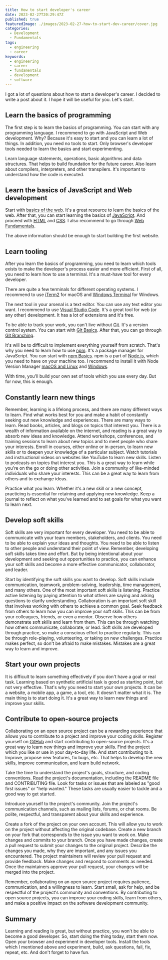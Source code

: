 ```yaml
---
title: How to start developer's career
date: 2023-02-27T20:29:47Z
published: true
featuredImage: ./images/2023-02-27-how-to-start-dev-career/cover.jpg
categories:
  - Development
  - Fundamentals
tags:
  - engineering
  - career
keywords:
  - engineering
  - career
  - fundamentals
  - development
  - software
---
```


I got a lot of questions about how to start a developer's career. I decided to write a post about it. I hope it will be useful for you. Let's start.

## Learn the basics of programming

The first step is to learn the basics of programming. You can start with any programming language. I recommend to go with JavaScript and Web development. Why? Because it's easy to start and you can learn a lot of things. In addition, you need no tools to start. Only browser's developer tools needed to learn the basics and start experimenting.

Learn language statements, operations, basic algorithms and data structures. That helps to build foundation for the future career. Also learn about compilers, interpreters, and other transpilers. It's important to understand how the code is executed.

## Learn the basics of JavaScript and Web development

Start with [basics of the web](https://developer.mozilla.org/en-US/docs/Learn/Getting_started_with_the_web). It's a great resource to learn the basics of the web. After that, you can start learning the basics of [JavaScript](https://developer.mozilla.org/en-US/docs/Learn/JavaScript). And proceed with [HTML](https://developer.mozilla.org/en-US/docs/Learn/HTML) and [CSS](https://developer.mozilla.org/en-US/docs/Learn/CSS). I also recommend to go through [Web Fundamentals](https://developers.google.com/web/fundamentals/).

The above information should be enough to start building the first website.

## Learn tooling

After you learn the basics of programming, you need to learn which tools exists to make the developer's process easier and more efficient. First of all, you need to learn how to use a terminal. It's a must-have tool for every developer.

There are quite a few terminals for different operating systems. I recommend to use [iTerm2](https://iterm2.com/) for macOS and [Windows Terminal](https://www.microsoft.com/en-us/p/windows-terminal/9n0dx20hk701) for Windows.

The next tool in your arsenal is a text editor. You can use any text editor you want. I recommend to use [Visual Studio Code](https://code.visualstudio.com/). It's a great tool for web (or any other) development. It has a lot of extensions and it's free.

To be able to track your work, you can't live without [Git](https://git-scm.com/). It's a version control system. You can start with [Git Basics](https://git-scm.com/book/en/v2/Getting-Started-Git-Basics). After that, you can go through [Git Branching](https://learngitbranching.js.org/).

It's will be to difficult to implement everything yourself from scratch. That's why you need to learn how to use [npm](https://www.npmjs.com/). It's a package manager for JavaScript. You can start with [npm Basics](https://docs.npmjs.com/getting-started/what-is-npm). npm is a part of [Node.js](https://nodejs.org/en/), which you need to have on your machine too. I recommend to install it with Node Version Manager [macOS and Linux](https://github.com/nvm-sh/nvm) and [Windows](https://github.com/coreybutler/nvm-windows).

With time, you'll build your own set of tools which you use every day. But for now, this is enough.

## Constantly learn new things

Remember, learning is a lifelong process, and there are many different ways to learn. Find what works best for you and make a habit of constantly seeking out new knowledge and experiences. There are many ways to learn. Read books, articles, and blogs on topics that interest you. There is a wealth of information available on the internet, and reading is a great way to absorb new ideas and knowledge. Attend workshops, conferences, and training sessions to learn about new topics and to meet people who share your interests. Enroll in courses, either online or in-person, to learn new skills or to deepen your knowledge of a particular subject. Watch tutorials and instructional videos on websites like YouTube to learn new skills. Listen to podcasts on topics that interest you. This is a great way to learn while you're on the go or doing other activities. Join a community of like-minded individuals who share your interests. This can be a great way to learn from others and to exchange ideas.

Practice what you learn. Whether it's a new skill or a new concept, practicing is essential for retaining and applying new knowledge. Keep a journal to reflect on what you've learned and to set goals for what you want to learn next.

## Develop soft skills

Soft skills are very important for every developer. You need to be able to communicate with your team members, stakeholders, and clients. You need to be able to explain your ideas and thoughts. You need to be able to listen to other people and understand their point of view. Remember, developing soft skills takes time and effort. But by being intentional about your development and seeking out opportunities to practice, you can enhance your soft skills and become a more effective communicator, collaborator, and leader.

Start by identifying the soft skills you want to develop. Soft skills include communication, teamwork, problem-solving, leadership, time management, and many others. One of the most important soft skills is listening. Practice active listening by paying attention to what others are saying and asking questions to clarify understanding. Collaboration is an important soft skill that involves working with others to achieve a common goal. Seek feedback from others to learn how you can improve your soft skills. This can be from your colleagues, friends, or even a mentor. Observe how others demonstrate soft skills and learn from them. This can be through watching how others communicate, collaborate, or lead.
Soft skills are developed through practice, so make a conscious effort to practice regularly. This can be through role-playing, volunteering, or taking on new challenges. Practice makes perfect, so don't be afraid to make mistakes. Mistakes are a great way to learn and improve.

## Start your own projects

It is difficult to learn something effectively if you don't have a goal or real task. Learning based on synthetic artificial task is good as starting point, but not very effective. That's why you need to start your own projects. It can be a website, a mobile app, a game, a tool, etc. It doesn't matter what it is. The main thing is to start doing it. It's a great way to learn new things and improve your skills.

## Contribute to open-source projects

Collaborating on an open source project can be a rewarding experience that allows you to contribute to a project and improve your coding skills. Register yourself on [GitHub](https://github.com/) and start contributing to open-source projects. It's a great way to learn new things and improve your skills. Find the project which you like or use in your day-to-day life. And start contributing to it. Improve, propose new features, fix bugs, etc. That helps to develop the new skills, improve communication, and learn build network.

Take the time to understand the project's goals, structure, and coding conventions. Read the project's documentation, including the README file and CONTRIBUTING file. Look for tasks or issues that are labeled as "good first issues" or "help wanted." These tasks are usually easier to tackle and a good way to get started.

Introduce yourself to the project's community. Join the project's communication channels, such as mailing lists, forums, or chat rooms. Be polite, respectful, and transparent about your skills and experience.

Create a fork of the project on your own account. This will allow you to work on the project without affecting the original codebase. Create a new branch on your fork that corresponds to the issue you want to work on. Make changes and commits to your branch. Once you have made changes, create a pull request to submit your changes to the original project. Describe the changes you made, why they are important, and any issues you encountered. The project maintainers will review your pull request and provide feedback. Make changes and respond to comments as needed. Once the maintainers approve your pull request, your changes will be merged into the project.

Remember, collaborating on an open source project requires patience, communication, and a willingness to learn. Start small, ask for help, and be respectful of the project's community and conventions. By contributing to open source projects, you can improve your coding skills, learn from others, and make a positive impact on the software development community.

## Summary

Learning and reading is great, but without practice, you won't be able to become a good developer. So, start doing the thing today, start them now. Open your browser and experiment in developer tools. Install the tools which I mentioned above and experiment, build, ask questions, fail, fix, repeat, etc. And don't forget to have fun.
